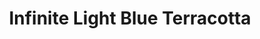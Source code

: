 ---
title: "Infinite Light Blue Terracotta"
images:
  color: "MUfCHtba5zu7PKtl7FoQBwuMDet5GiUIky6F2S4TPj7Nl1Ag"
  item: "MUfCHtba5zu7GgPNpLyBuf3Es8DIPkGeT1dyAiC5hgFrVa74"
type: "magic/infinite"
crate: "terracotta"
unmodifiable: true
winChance: 6
---
